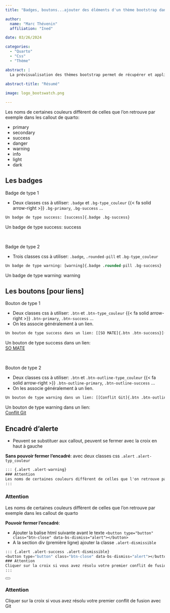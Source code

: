 ```yaml
---
title: "Badges, boutons...ajouter des éléments d'un thème bootstrap dans u document Quarto"

author: 
  name: "Marc Thévenin"
  affiliation: "Ined"

date: 03/26/2024

categories:
  - "Quarto"
  - "Css"
  - "Thème"

abstract: | 
  La prévisualisation des thèmes bootstrap permet de récupérer et appliquer des classes css qui peuvent être appliquées au document Quarto pour des éléments de type badge, bouton, card, encadrés informatifs différents de ceux donnés par Quarto. 
  
abstract-title: "Résumé"

image: logo_bootswatch.png

---
```


::: callout-important
Les noms de certaines couleurs diffèrent de celles que l'on retrouve par exemple dans les callout de quarto:  

* primary
* secondary
* success 
* danger  
* warning 
* info 
* light
* dark

:::



## Les badges 

[Badge de type 1]{.badge .bg-primary}

* Deux classes css à utiliser: `.badge` et `.bg-type_couleur` {{< fa solid arrow-right >}} `.bg-primary`, `.bg-success` ...

```.mf
Un badge de type success: [success]{.badge .bg-success}
```

Un badge de type success: [success]{.badge .bg-success}

<br>

[Badge de type 2]{.badge .rounded-pill .bg-primary}

* Trois classes css à utiliser: `.badge`, `.rounded-pill` et `.bg-type_couleur`

```.mf
Un badge de type warning: [warning]{.badge .rounded-pill .bg-success}
```

Un badge de type warning: [warning]{.badge .rounded-pill .bg-warning}


## Les boutons [pour liens]

[Bouton de type 1]{.btn .btn-dark}

* Deux classes css à utiliser: `.btn` et `.btn-type_couleur` {{< fa solid arrow-right >}} `.btn-primary`, `.btn-success` ...
* On les associe généralement à un lien. 

```.mf
Un bouton de type success dans un lien: [[SO MATE]{.btn .btn-success}](https://mate-shs.cnrs.fr/les-groupes/so-mate-mate-shs-sud-ouest-2/)
```

Un bouton de type success dans un lien:  
[[SO MATE]{.btn .btn-success}](https://mate-shs.cnrs.fr/les-groupes/so-mate-mate-shs-sud-ouest-2/)

<br>

[Bouton de type 2]{.btn .btn-outline-primary}

* Deux classes css à utiliser: `.btn` et `.btn-outline-type_couleur` {{< fa solid arrow-right >}} `.btn-outline-primary`, `.btn-outline-success` ...
* On les associe généralement à un lien. 

```.mf
Un bouton de type warning dans un lien: [[Conflit Git]{.btn .btn-outline-warning}](https://docs.gitlab.com/ee/user/project/merge_requests/conflicts.html)
```

Un bouton de type warning dans un lien:  
[[Conflit Git]{.btn .btn-outline-warning}](https://docs.gitlab.com/ee/user/project/merge_requests/conflicts.html)


## Encadré d'alerte

* Peuvent se substituer aux callout, peuvent se fermer avec la croix en haut à gauche


**Sans pouvoir fermer l'encadré**: avec deux classes css `.alert` `.alert-typ_couleur`

```.mf
::: {.alert .alert-warning}
### Attention
Les noms de certaines couleurs diffèrent de celles que l'on retrouve par exemple dans les callout de quarto
:::
```

::: {.alert .alert-warning}
### Attention
Les noms de certaines couleurs diffèrent de celles que l'on retrouve par exemple dans les callout de quarto
:::

**Pouvoir fermer l'encadré**: 

* Ajouter la balise html suivante avant le texte   `<button type="button" class="btn-close" data-bs-dismiss="alert"></button>`
* A la section div (première ligne) ajouter la classe `.alert-dismissible`

```.mf
::: {.alert .alert-success .alert-dismissible}
<button type="button" class="btn-close" data-bs-dismiss="alert"></button>
### Attention
Cliquer sur la croix si vous avez résolu votre premier conflit de fusion avec Git
:::
```

::: {.alert .alert-success .alert-dismissible}
<button type="button" class="btn-close" data-bs-dismiss="alert"></button>
### Attention
Cliquer sur la croix si vous avez résolu votre premier conflit de fusion avec Git
:::










